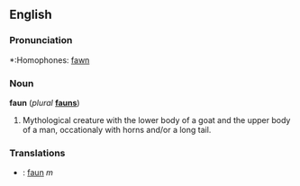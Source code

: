 ==English==

===Pronunciation===
*:Homophones: [[fawn]]

===Noun===
'''faun''' (''plural'' '''[[fauns]]''')

#Mythological creature with the lower body of a goat and the upper body of a man, occationaly with horns and/or a long tail.
===Translations===
<!--languages from J to Z go here-->
*{{no}}: [[faun]] ''m''